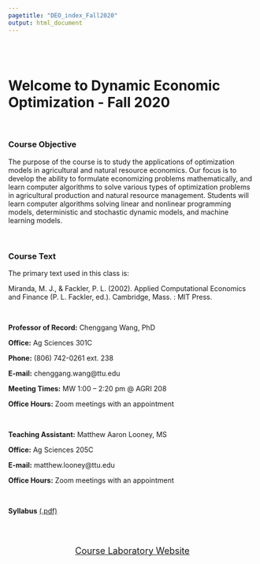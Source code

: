 ```yaml
---
pagetitle: "DEO_index_Fall2020"
output: html_document
---
```

<br>
<br>

# Welcome to **Dynamic Economic Optimization** - Fall 2020  
  
<br>

### Course Objective
  
The purpose of the course is to study the applications of optimization models in agricultural and natural resource economics. Our focus is to develop the ability to formulate economizing problems mathematically, and learn computer algorithms to solve various types of optimization problems in agricultural production and natural resource management. Students will learn computer algorithms solving linear and nonlinear programming models, deterministic and stochastic dynamic models, and machine learning models.

<br>

### Course Text

The primary text used in this class is:

Miranda, M. J., & Fackler, P. L. (2002). Applied Computational Economics and Finance (P. L. Fackler, ed.). Cambridge, Mass. : MIT Press.

<br>
  
**Professor of Record:**   Chenggang Wang, PhD  

**Office:**  Ag Sciences 301C

**Phone:**  (806) 742-0261 ext. 238

**E-mail:**  chenggang.wang@ttu.edu

**Meeting Times:** MW 1:00 – 2:20 pm @ AGRI 208

**Office Hours:**  Zoom meetings with an appointment

<br>

**Teaching Assistant:**  Matthew Aaron Looney, MS

**Office:**  Ag Sciences 205C

**E-mail:**  matthew.looney@ttu.edu

**Office Hours:**  Zoom meetings with an appointment

<br>

**Syllabus** [(.pdf)](Optim_Class_Fall2019/Syllabus _AAEC6305_Fall2020.pdf)  

<br>
<br>

<center>
<a href="DEO_main_Fall2020.html"><font size="4"> Course Laboratory Website</font>

<br>
<br>
<br>

